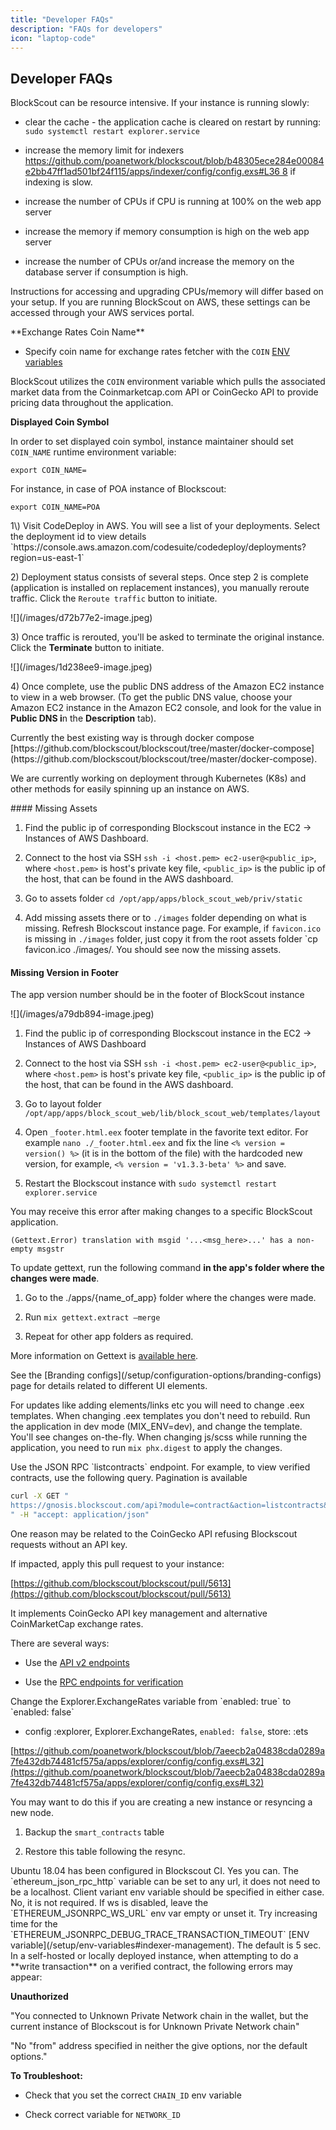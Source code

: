 ```yaml
---
title: "Developer FAQs"
description: "FAQs for developers"
icon: "laptop-code"
---
```


## Developer FAQs

<AccordionGroup>
<Accordion title="How do I speed up my self-hosted instance?">
BlockScout can be resource intensive. If your instance is running slowly:

* clear the cache - the application cache is cleared on restart by running: `sudo systemctl restart explorer.service`

* increase the memory limit for indexers [https://github.com/poanetwork/blockscout/blob/b48305ece284e00084e2bb47ff1ad501bf24f115/apps/indexer/config/config.exs#L36 8](https://github.com/poanetwork/blockscout/blob/b48305ece284e00084e2bb47ff1ad501bf24f115/apps/indexer/config/config.exs#L36) if indexing is slow.

* increase the number of CPUs if CPU is running at 100% on the web app server

* increase the memory if memory consumption is high on the web app server

* increase the number of CPUs or/and increase the memory on the database server if consumption is high.

Instructions for accessing and upgrading CPUs/memory will differ based on your setup. If you are running BlockScout on AWS, these settings can be accessed through your AWS services portal.

</Accordion>

<Accordion title="How do I customize the coin symbol / name?">
**Exchange Rates Coin Name**

* Specify coin name for exchange rates fetcher with the `COIN` [ENV variables](/setup/env-variables)

BlockScout utilizes the `COIN` environment variable which pulls the associated market data from the Coinmarketcap.com API or CoinGecko API to provide pricing data throughout the application.

**Displayed Coin Symbol**

In order to set displayed coin symbol, instance maintainer should set `COIN_NAME` runtime environment variable:

```
export COIN_NAME=
```

For instance, in case of POA instance of Blockscout:

```
export COIN_NAME=POA
```

</Accordion>

<Accordion title="How do I manage deployment with AWS CodeDeploy?">
1\) Visit CodeDeploy in AWS. You will see a list of your deployments. Select the deployment id to view details `https://console.aws.amazon.com/codesuite/codedeploy/deployments?region=us-east-1`

2\) Deployment status consists of several steps. Once step 2 is complete (application is installed on replacement instances), you manually reroute traffic. Click the `Reroute traffic` button to initiate.

<Frame>
![](/images/d72b77e2-image.jpeg)
</Frame>

3\) Once traffic is rerouted, you'll be asked to terminate the original instance. Click the **Terminate** button to initiate.

<Frame>
![](/images/1d238ee9-image.jpeg)
</Frame>

4\) Once complete, use the public DNS address of the Amazon EC2 instance to view in a web browser. (To get the public DNS value, choose your Amazon EC2 instance in the Amazon EC2 console, and look for the value in **Public DNS i**n the **Description** tab).

</Accordion>

<Accordion title="What's the best way to deploy to AWS?">
Currently the best existing way is through docker compose [https://github.com/blockscout/blockscout/tree/master/docker-compose](https://github.com/blockscout/blockscout/tree/master/docker-compose).

We are currently working on deployment through Kubernetes (K8s) and other methods for easily spinning up an instance on AWS.

</Accordion>

<Accordion title="How do I replace missing assets/version numbers?">
#### Missing Assets

1. Find the public ip of corresponding Blockscout instance in the EC2 -> Instances of AWS Dashboard.

2. Connect to the host via SSH `ssh -i <host.pem> ec2-user@<public_ip>`, where `<host.pem>` is host's private key file, `<public_ip>` is the public ip of the host, that can be found in the AWS dashboard.

3. Go to assets folder `cd /opt/app/apps/block_scout_web/priv/static`

4. Add missing assets there or to `./images` folder depending on what is missing. Refresh Blockscout instance page. For example, if `favicon.ico` is missing in `./images` folder, just copy it from the root assets folder \`cp favicon.ico ./images/. You should see now the missing assets.

#### Missing Version in Footer

The app version number should be in the footer of BlockScout instance

<Frame>
![](/images/a79db894-image.jpeg)
</Frame>

1. Find the public ip of corresponding Blockscout instance in the EC2 -> Instances of AWS Dashboard

2. Connect to the host via SSH `ssh -i <host.pem> ec2-user@<public_ip>`, where `<host.pem>` is host's private key file, `<public_ip>` is the public ip of the host, that can be found in the AWS dashboard.

3. Go to layout folder `/opt/app/apps/block_scout_web/lib/block_scout_web/templates/layout`

4. Open `_footer.html.eex` footer template in the favorite text editor. For example `nano ./_footer.html.eex` and fix the line `<% version = version() %>` (it is in the bottom of the file) with the hardcoded new version, for example, `<% version = 'v1.3.3-beta' %>` and save.

5. Restart the Blockscout instance with `sudo systemctl restart explorer.service`

</Accordion>

<Accordion title="How do I fix the Gettext.Error?">
You may receive this error after making changes to a specific BlockScout application.

`(Gettext.Error) translation with msgid '...<msg_here>...' has a non-empty msgstr`

To update gettext, run the following command **in the app's folder where the changes were made**.

1. Go to the ./apps/\{name_of_app} folder where the changes were made.

2. Run `mix gettext.extract —merge`

3. Repeat for other app folders as required.

More information on Gettext is [available here](https://hexdocs.pm/gettext/Mix.Tasks.Gettext.Extract.html).

</Accordion>

<Accordion title="How do I update the UI?">
See the [Branding configs](/setup/configuration-options/branding-configs) page for details related to different UI elements.

For updates like adding elements/links etc you will need to change .eex templates. When changing .eex templates you don't need to rebuild. Run the application in dev mode (MIX_ENV=dev), and change the template. You'll see changes on-the-fly. When changing js/scss while running the application, you need to run `mix phx.digest` to apply the changes.

</Accordion>

<Accordion title="How can I view smart contracts using RPC?">
Use the JSON RPC `listcontracts` endpoint. For example, to view verified contracts, use the following query. Pagination is available

```sh
curl -X GET "
https://gnosis.blockscout.com/api?module=contract&action=listcontracts&page=1&offset=50&filter=verified
" -H "accept: application/json"
```

</Accordion>

<Accordion title="Why are Market Cap/Token Price stats wrong?">
One reason may be related to the CoinGecko API refusing Blockscout requests without an API key.

If impacted, apply this pull request to your instance:

[https://github.com/blockscout/blockscout/pull/5613](https://github.com/blockscout/blockscout/pull/5613)

It implements CoinGecko API key management and alternative CoinMarketCap exchange rates.

</Accordion>

<Accordion title="How do I verify contracts via an API?">
There are several ways:

* Use the [API v2 endpoints](/devs/verification/blockscout-smart-contract-verification-api)

* Use the [RPC endpoints for verification](https://docs.blockscout.com/for-users/api/rpc-endpoints/contract#verify-a-contract-with-its-source-code-and-contract-creation-information)

</Accordion>

<Accordion title="How do I disable exchange rates?">
Change the Explorer.ExchangeRates variable from `enabled: true` to `enabled: false`

* config :explorer, Explorer.ExchangeRates, `enabled: false`, store: :ets

[https://github.com/poanetwork/blockscout/blob/7aeecb2a04838cda0289a7fe432db74481cf575a/apps/explorer/config/config.exs#L32](https://github.com/poanetwork/blockscout/blob/7aeecb2a04838cda0289a7fe432db74481cf575a/apps/explorer/config/config.exs#L32)

</Accordion>

<Accordion title="How can I migrate verified contracts between databases?">
You may want to do this if you are creating a new instance or resyncing a new node.

1. Backup the `smart_contracts` table

2. Restore this table following the resync.

</Accordion>

<Accordion title="Which Linux distro do I use for manual deployment?">
Ubuntu 18.04 has been configured in Blockscout CI.

</Accordion>

<Accordion title="Can I set RPC variable to a normal http(s) url?">
Yes you can. The `ethereum_json_rpc_http` variable can be set to any url, it does not need to be a localhost. Client variant env variable should be specified in either case.

</Accordion>

<Accordion title="Do I need to enable ws?">
No, it is not required. If ws is disabled, leave the `ETHEREUM_JSONRPC_WS_URL` env var empty or unset it.

</Accordion>

<Accordion title='How to fix error message "execution timeout at `pushGasToTopCall`"?'>
Try increasing time for the `ETHEREUM_JSONRPC_DEBUG_TRACE_TRANSACTION_TIMEOUT` [ENV variable](/setup/env-variables#indexer-management). The default is 5 sec.

</Accordion>

<Accordion title="How do I fix Unknown Private Network error?">
In a self-hosted or locally deployed instance, when attempting to do a **write transaction** on a verified contract, the following errors may appear:

**Unauthorized** 

"You connected to Unknown Private Network chain in the wallet, but the current instance of Blockscout is for Unknown Private Network chain"

"No "from" address specified in neither the give options, nor the default options."

**To Troubleshoot:**

* Check that you set the correct `CHAIN_ID` env variable

* Check correct variable for `NETWORK_ID`